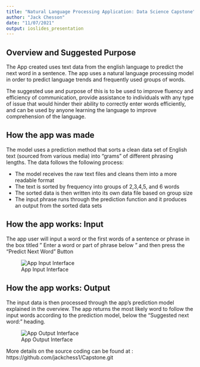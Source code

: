 ```yaml
---
title: "Natural Language Processing Application: Data Science Capstone"
author: "Jack Chesson"
date: "11/07/2021"
output: ioslides_presentation
---
```


## Overview and Suggested Purpose

The App created uses text data from the english language to predict the next word in a sentence. The app uses a natural language processing model in order to predict language trends and frequently used groups of words.  

The suggested use and purpose of this is to be used to improve fluency and efficiency of communication, provide assistance to individuals with any type of issue that would hinder their ability to correctly enter words efficiently, and can be used by anyone learning the language to improve comprehension of the language.

## How the app was made

The model uses a prediction method that sorts a clean data set of English text (sourced from various media) into "grams" of different phrasing lengths. The data follows the following process:

* The model receives the raw text files and cleans them into a more readable format
* The text is sorted by frequency into groups of 2,3,4,5, and 6 words
* The sorted data is then written into its own data file based on group size
* The input phrase runs through the prediction function and it produces an output from the sorted data sets

## How the app works: Input

The app user will input a word or the first words of a sentence or phrase in the box titled " Enter a word or part of phrase below " and then press the "Predict Next Word" Button

![App Input Interface](Input.png)

## How the app works: Output

The input data is then processed through the app's prediction model explained in the overview. The app returns the most likely word to follow the input words according to the prediction model, below the "Suggested next word:" heading.

![App Output Interface](Output.png)

More details on the source coding can be found at :  https://github.com/jackchess1/Capstone.git
